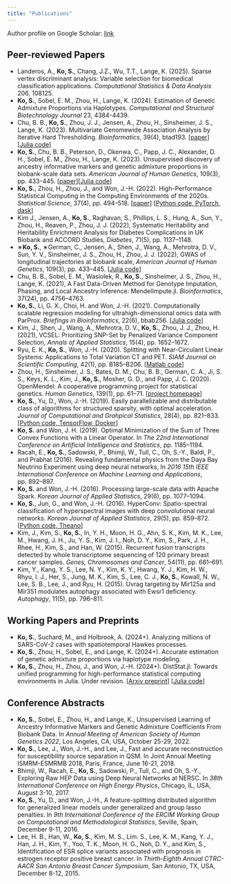 ```yaml
---
title: "Publications"
---
```


Author profile on Google Scholar: [link](https://scholar.google.com/citations?user=oHe7UR8AAAAJ)

## Peer-reviewed Papers
- Landeros, A., __Ko, S.__, Chang, J.Z., Wu, T.T., Lange, K. (2025). Sparse vertex discriminant analysis: Variable selection for biomedical classification applications. _Computational Statistics & Data Analysis_ 206, 108125. 
- __Ko, S.__, Sobel, E. M., Zhou, H., Lange, K. (2024). Estimation of Genetic Admixture Proportions via Haplotypes. _Computational and Structural Biotechnology Journal_ 23, 4384-4439.
- Chu, B. B., __Ko, S.__, Zhou, J. J., Jensen, A., Zhou, H., Sinsheimer, J. S., Lange, K. (2023). Multivariate Genomewide Association Analysis by Iterative Hard Thresholding. _Bioinformatics_, 39(4), btad193.  [[paper](https://doi.org/10.1093/bioinformatics/btad193)] [[Julia code](https://github.com/OpenMendel/MendelIHT.jl)]
- __Ko, S.__, Chu, B. B., Peterson, D., Okenwa, C., Papp, J. C., Alexander, D. H., Sobel, E. M., Zhou, H., Lange, K. (2023). Unsupervised discovery of ancestry informative markers and genetic admixture proportions in biobank-scale data sets. _American Journal of Human Genetics_, 109(3), pp. 433-445. [[paper](https://doi.org/10.1016/j.ajhg.2022.12.008)][[Julia code](https://github.com/OpenMendel/OpenADMIXTURE.jl)]
- __Ko, S.__, Zhou, H., Zhou, J., and Won, J.-H. (2022). High-Performance Statistical Computing in the Computing Environments of the 2020s. _Statistical Science_, 37(4), pp. 494–518. [[paper](https://projecteuclid.org/journals/statistical-science/volume-37/issue-4/High-Performance-Statistical-Computing-in-the-Computing-Environments-of-the/10.1214/21-STS835.short)] [[Python code, PyTorch, dask](https://github.com/kose-y/dist_stat)]
- Kim J., Jensen, A., __Ko, S.__, Raghavan, S., Phillips, L. S., Hung, A., Sun, Y., Zhou, H., Reaven, P., Zhou, J. J. (2022), Systematic Heritability and Heritability Enrichment Analysis for Diabetes Complications in UK Biobank and ACCORD Studies, _Diabetes_, 71(5), pp. 1137–1148.
- ∗__Ko, S.__, ∗German, C., Jensen, A., Shen, J., Wang, A., Mehrotra, D. V., Sun, Y. V., Sinsheimer, J. S., Zhou, H., Zhou, J. J. (2022), GWAS of longitudinal trajectories at biobank scale, _American Journal of Human Genetics_, 109(3), pp. 433–445. [[Julia code](https://github.com/OpenMendel/TrajGWAS.jl)]
- Chu, B. B., Sobel, E. M., Wasiolek, R., __Ko, S.__, Sinsheimer, J. S., Zhou, H., Lange, K. (2021), A Fast Data-Driven Method for Genotype Imputation, Phasing, and Local Ancestry Inference: MendelImpute.jl. _Bioinformatics_, 37(24), pp. 4756–4763.
- __Ko, S.__, Li, G. X., Choi, H. and Won, J.-H. (2021). Computationally scalable regression modeling for ultrahigh-dimensional omics data with ParProx. _Briefings in Bioinformatics_, 22(6), bbab256. [[Julia code](https://github.com/kose-y/ParProx.jl)]
- Kim, J., Shen, J., Wang, A., Mehrotra, D. V., __Ko, S.__, Zhou, J. J., Zhou, H. (2021), VCSEL: Prioritizing SNP-Set by Penalized Variance Component Selection, _Annals of Applied Statistics_, 15(4), pp. 1652–1672.
- Ryu, E. K., __Ko, S.__, Won, J.-H. (2020). Splitting with Near-Circulant Linear Systems: Applications to Total Variation CT and PET. _SIAM Journal on Scientific Computing_, 42(1), pp. B185–B206. [[Matlab code](https://github.com/kose-y/near-circulant-splitting)]
- Zhou, H., Sinsheimer, J. S., Bates, D. M., Chu, B. B., German, C. A., Ji, S. S., Keys, K. L., Kim, J., __Ko, S.__, Mosher, G. D., and Papp, J. C. (2020). OpenMendel: A cooperative programming project for statistical genetics. _Human Genetics_, 139(1), pp. 61–71. [[project homepage](https://openmendel.github.io/)]
- __Ko, S.__, Yu, D., Won, J.-H. (2019). Easily parallelizable and distributable class of algorithms for structured sparsity, with optimal acceleration. _Journal of Computational and Grahpical Statistics_, 28(4), pp. 821–833. [[Python code, TensorFlow, Docker](https://github.com/kose-y/dist-primal-dual)]
- __Ko, S.__ and Won, J. H. (2019). Optimal Minimization of the Sum of Three Convex Functions with a Linear Operator. In _The 22nd International Conference on Artificial Intelligence and Statistics_, pp. 1185–1194.
- Racah, E., __Ko, S.__, Sadowski, P., Bhimji, W., Tull, C., Oh, S.-Y., Baldi, P., and Prabhat (2016). Revealing fundamental physics from the Daya Bay Neutrino Experiment using deep neural networks, In _2016 15th IEEE International Conference on Machine Learning and Applications_, pp. 892–897.
- __Ko, S.__ and Won, J.-H. (2016). Processing large-scale data with Apache Spark. _Korean Journal of Applied Statistics_, 29(6), pp. 1077–1094.
- __Ko, S.__, Jun, G., and Won, J.-H. (2016). HyperConv: Spatio-spectral classification of hyperspectral images with deep convolutional neural networks. _Korean Journal of Applied Statistics_, 29(5), pp. 859–872. [[Python code, Theano](https://github.com/kose-y/HyperConv)]
- Kim, J., Kim, S., __Ko, S.__, In, Y. H., Moon, H. G., Ahn, S. K., Kim, M. K., Lee, M., Hwang, J. H., Ju, Y. S., Kim, J. I., Noh, D. Y., Kim, S., Park, J. H., Rhee, H., Kim, S., and Han, W. (2015). Recurrent fusion transcripts detected by whole transcriptome sequencing of 120 primary breast cancer samples. _Genes, Chromosomes and Cancer_, 54(11), pp. 681–691.
- Kim, Y., Kang, Y. S., Lee, N. Y., Kim, K. Y., Hwang, Y. J., Kim, H. W., Rhyu, I. J., Her, S., Jung, M. K., Kim, S., Lee, C. J., __Ko, S.__, Kowall, N. W., Lee, S. B., Lee, J., and Ryu, H. (2015). Uvrag targeting by Mir125a and Mir351 modulates autophagy associated with Ewsr1 deficiency. _Autophagy_, 11(5), pp. 796–811.


## Working Papers and Preprints
- __Ko, S.__, Suchard, M., and Holbrook, A. (2024+). Analyzing millions of SARS-CoV-2 cases with
spatiotemporal Hawkes processes.
- __Ko, S.__, Zhou, H., Sobel, E., and Lange, K. (2024+). Accurate estimation of genetic admixture proportions via haplotype modeling.
- __Ko, S.__, Zhou, H., Zhou, J., and Won, J.-H. (2024+). DistStat.jl: Towards unified programming for high-performance statistical computing environments in Julia. Under revision. [[Arxiv preprint](https://arxiv.org/abs/2010.16114)] [[Julia code](https://github.com/kose-y/DistStat.jl)]

## Conference Abstracts
- __Ko, S.__, Sobel, E., Zhou, H., and Lange, K., Unsupervised Learning of Ancestry Informative Markers and Genetic Admixture Coefficients From Biobank Data. In _Annual Meeting of American Society of Human Genetics 2022_, Los Angeles, CA, USA, October 25-29, 2022.
- __Ko, S.__, Lee, J., Won, J.-H., and Lee, J., Fast and accurate reconstruction for susceptibility source separation in QSM. In Joint Annual Meeting ISMRM-ESMRMB 2018, Paris, France, June 16-21, 2018.
- Bhimji, W., Racah, E., __Ko, S.__, Sadowski, P., Tull, C., and Oh, S.-Y., Exploring Raw HEP Data using Deep Neural Networks at NERSC. In _38th International Conference on High Energy Physics_, Chicago, IL, USA, August 3-10, 2017.
- __Ko, S.__, Yu, D., and Won, J.-H., A feature-splitting distributed algorithm for generalized linear models under generalized and group lasso penalties. In _9th International Conference of the ERCIM Working Group on Computational and Methodological Statistics_, Seville, Spain, December 9-11, 2016.
- Lee, H. B., Han, W., __Ko, S.__, Kim, M. S., Lim. S., Lee, K. M., Kang, Y. J., Han, J. H., Kim, Y., Yoo, T. K., Moon, H. G., Noh, D. Y., and Kim, S., Identification of ESR splice variants associated with prognosis in estrogen receptor positive breast cancer. In _Thirth-Eighth Annual CTRC-AACR San Antonio Breast Cancer Symposium_, San Antonio, TX, USA, December 8-12, 2015.
